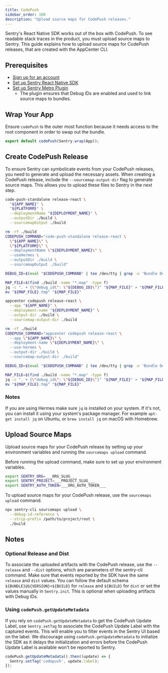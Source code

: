 ```yaml
---
title: CodePush
sidebar_order: 100
description: "Upload source maps for CodePush releases."
---
```


Sentry's React Native SDK works out of the box with CodePush. To see readable stack traces in the product, you must upload source maps to Sentry. This guide explains how to upload source maps for CodePush releases, that are created with the AppCenter CLI.

## Prerequisites

- [Sign up for an account](https://sentry.io/signup/)
- [Set up Sentry React Native SDK](/platforms/react-native)
- [Set up Sentry Metro Plugin](/platforms/react-native/manual-setup/metro)
  - The plugin ensures that Debug IDs are enabled and used to link source maps to bundles.

## Wrap Your App

Ensure `codePush` is the outer most function because it needs access to the root component in order to swap out the bundle.

```javascript
export default codePush(Sentry.wrap(App));
```

## Create CodePush Release

To ensure Sentry can symbolicate events from your CodePush releases, you need to generate and upload the necessary assets. When creating a CodePush release, include the `--sourcemap-output-dir` flag to generate source maps. This allows you to upload these files to Sentry in the next step.

```bash {tabTitle:JSC (Standalone )}
code-push-standalone release-react \
  "${APP_NAME}" \
  "${PLATFORM}" \
  --deploymentName "${DEPLOYMENT_NAME}" \
  --outputDir ./build \
  --sourcemapOutput ./build
```

```bash {tabTitle:Hermes (Standalone)}
rm -rf ./build
CODEPUSH_COMMAND="code-push-standalone release-react \
  \"${APP_NAME}\" \
  \"${PLATFORM}\" \
  --deploymentName \"${DEPLOYMENT_NAME}\" \
  --useHermes \
  --outputDir ./build \
  --sourcemapOutput ./build"

DEBUG_ID=$(eval "$CODEPUSH_COMMAND" | tee /dev/tty | grep -o 'Bundle Debug ID: [0-9a-f-]*' | sed 's/Bundle Debug ID: //')

MAP_FILE=$(find ./build -name "*.map" -type f)
jq -c ". + {\"debug_id\": \"${DEBUG_ID}\"}" "${MAP_FILE}" > "${MAP_FILE}.tmp"
mv "${MAP_FILE}.tmp" "${MAP_FILE}"
```

```bash {tabTitle:JSC (AppCenter)}
appcenter codepush release-react \
  --app "${APP_NAME}" \
  --deployment-name "${DEPLOYMENT_NAME}" \
  --output-dir ./build \
  --sourcemap-output-dir ./build
```

```bash {tabTitle:Hermes (AppCenter)}
rm -rf ./build
CODEPUSH_COMMAND="appcenter codepush release-react \
  --app \"${APP_NAME}\" \
  --deployment-name \"${DEPLOYMENT_NAME}\" \
  --use-hermes \
  --output-dir ./build \
  --sourcemap-output-dir ./build"

DEBUG_ID=$(eval "$CODEPUSH_COMMAND" | tee /dev/tty | grep -o 'Bundle Debug ID: [0-9a-f-]*' | sed 's/Bundle Debug ID: //')

MAP_FILE=$(find ./build -name "*.map" -type f)
jq -c ". + {\"debug_id\": \"${DEBUG_ID}\"}" "${MAP_FILE}" > "${MAP_FILE}.tmp"
mv "${MAP_FILE}.tmp" "${MAP_FILE}"
```

### Notes

If you are using Hermes make sure `jq` is installed on your system. If it's not, you can install it using your system's package manager. For example `apt-get install jq` on Ubuntu, or `brew install jq` on macOS with Homebrew.

## Upload Source Maps

Upload source maps for your CodePush release by setting up your environment variables and running the `sourcemaps upload` command.

Before running the upload command, make sure to set up your environment variables.

```bash {tabTitle:Environment Variables}
export SENTRY_ORG=___ORG_SLUG___
export SENTRY_PROJECT=___PROJECT_SLUG___
export SENTRY_AUTH_TOKEN=___ORG_AUTH_TOKEN___
```

To upload source maps for your CodePush release, use the `sourcemaps upload` command.

```bash {tabTitle:Sentry CLI}
npx sentry-cli sourcemaps upload \
  --debug-id-reference \
  --strip-prefix /path/to/project/root \
  ./build
```

## Notes

### Optional Release and Dist

To associate the uploaded artifacts with the CodePush release, use the `--release` and `--dist` options, which are parameters of the sentry-cli command. Make sure that events reported by the SDK have the same `release` and `dist` values. You can follow the default schema `${BUNDLE}@${VERSION}+${BUILD}` for `release` and `${BUILD}` for `dist` or set the values manually in `Sentry.init`. This is optional when uploading artifacts with Debug IDs.

### Using `codePush.getUpdateMetadata`

If you rely on `codePush.getUpdateMetadata` to get the CodePush Update Label, use `Sentry.setTag` to associate the CodePush Update Label with the captured events. This will enable you to filter events in the Sentry UI based on the label. We discourage using `codePush.getUpdateMetadata` to initialize the SDK as it delays the initialization and errors before the CodePush Update Label is available won't be reported to Sentry.

```javascript
codePush.getUpdateMetadata().then((update) => {
  Sentry.setTag('codepush', update.label);
});
```

